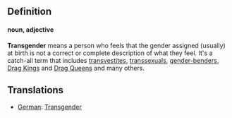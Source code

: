 ==Definition==

==== noun, adjective ====

'''Transgender''' means a person who feels that the gender assigned (usually) at birth is not a correct or complete description of what they feel. It's a catch-all term that includes [[transvestite]]s, [[transsexual]]s, [[gender-bender]]s, [[Drag King]]s and [[Drag Queen]]s and many others.

==Translations==
*[[German]]: [[Transgender]]